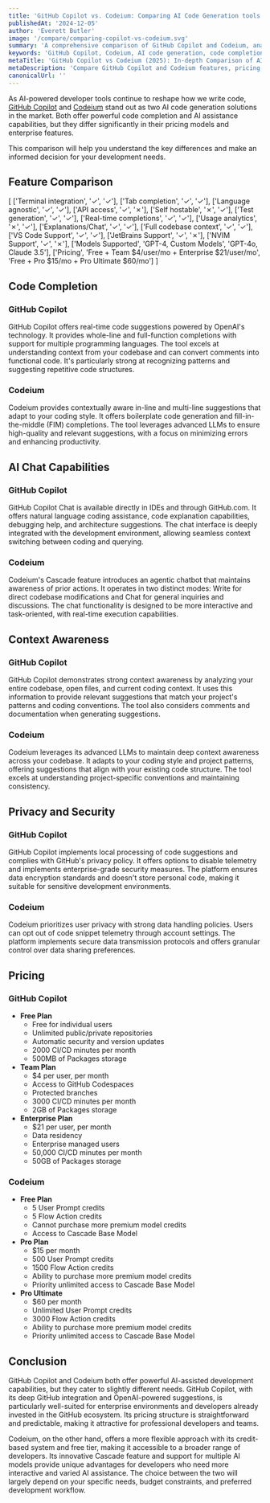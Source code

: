 ```yaml
---
title: 'GitHub Copilot vs. Codeium: Comparing AI Code Generation tools (2025)'
publishedAt: '2024-12-05'
author: 'Everett Butler'
image: '/compare/comparing-copilot-vs-codeium.svg'
summary: 'A comprehensive comparison of GitHub Copilot and Codeium, analyzing their features, pricing, and capabilities to help developers choose the right AI coding assistant.'
keywords: 'GitHub Copilot, Codeium, AI code generation, code completion, developer tools, IDE integration, AI programming assistant, code suggestions'
metaTitle: 'GitHub Copilot vs Codeium (2025): In-depth Comparison of AI Coding Tools'
metaDescription: 'Compare GitHub Copilot and Codeium features, pricing, and capabilities. Learn which AI code generation tool best suits your development needs in 2025.'
canonicalUrl: ''
---
```


As AI-powered developer tools continue to reshape how we write code, [GitHub Copilot](https://github.com/home) and [Codeium](https://codeium.com/) stand out as two AI code generation solutions in the market. Both offer powerful code completion and AI assistance capabilities, but they differ significantly in their pricing models and enterprise features. 

This comparison will help you understand the key differences and make an informed decision for your development needs.

## Feature Comparison

[
    ['Terminal integration', '✓', '✓'],
    ['Tab completion', '✓', '✓'],
    ['Language agnostic', '✓', '✓'],
    ['API access', '✓', '✗'],
    ['Self hostable', '✗', '✓'],
    ['Test generation', '✓', '✓'],
    ['Real-time completions', '✓', '✓'],
    ['Usage analytics', '✗', '✓'],
    ['Explanations/Chat', '✓', '✓'],
    ['Full codebase context', '✓', '✓'],
    ['VS Code Support', '✓', '✓'],
    ['JetBrains Support', '✓', '✗'],
    ['NVIM Support', '✓', '✗'],
    ['Models Supported', 'GPT-4, Custom Models', 'GPT-4o, Claude 3.5'],
    ['Pricing', 'Free + Team $4/user/mo + Enterprise $21/user/mo', 'Free + Pro $15/mo + Pro Ultimate $60/mo']
]

## Code Completion

### GitHub Copilot
GitHub Copilot offers real-time code suggestions powered by OpenAI's technology. It provides whole-line and full-function completions with support for multiple programming languages. The tool excels at understanding context from your codebase and can convert comments into functional code. It's particularly strong at recognizing patterns and suggesting repetitive code structures.

### Codeium
Codeium provides contextually aware in-line and multi-line suggestions that adapt to your coding style. It offers boilerplate code generation and fill-in-the-middle (FIM) completions. The tool leverages advanced LLMs to ensure high-quality and relevant suggestions, with a focus on minimizing errors and enhancing productivity.

## AI Chat Capabilities

### GitHub Copilot
GitHub Copilot Chat is available directly in IDEs and through GitHub.com. It offers natural language coding assistance, code explanation capabilities, debugging help, and architecture suggestions. The chat interface is deeply integrated with the development environment, allowing seamless context switching between coding and querying.

### Codeium
Codeium's Cascade feature introduces an agentic chatbot that maintains awareness of prior actions. It operates in two distinct modes: Write for direct codebase modifications and Chat for general inquiries and discussions. The chat functionality is designed to be more interactive and task-oriented, with real-time execution capabilities.

## Context Awareness

### GitHub Copilot
GitHub Copilot demonstrates strong context awareness by analyzing your entire codebase, open files, and current coding context. It uses this information to provide relevant suggestions that match your project's patterns and coding conventions. The tool also considers comments and documentation when generating suggestions.

### Codeium
Codeium leverages its advanced LLMs to maintain deep context awareness across your codebase. It adapts to your coding style and project patterns, offering suggestions that align with your existing code structure. The tool excels at understanding project-specific conventions and maintaining consistency.

## Privacy and Security

### GitHub Copilot
GitHub Copilot implements local processing of code suggestions and complies with GitHub's privacy policy. It offers options to disable telemetry and implements enterprise-grade security measures. The platform ensures data encryption standards and doesn't store personal code, making it suitable for sensitive development environments.

### Codeium
Codeium prioritizes user privacy with strong data handling policies. Users can opt out of code snippet telemetry through account settings. The platform implements secure data transmission protocols and offers granular control over data sharing preferences.

## Pricing

### GitHub Copilot
- **Free Plan**
  - Free for individual users
  - Unlimited public/private repositories
  - Automatic security and version updates
  - 2000 CI/CD minutes per month
  - 500MB of Packages storage
- **Team Plan**
  - $4 per user, per month
  - Access to GitHub Codespaces 
  - Protected branches
  - 3000 CI/CD minutes per month
  - 2GB of Packages storage
- **Enterprise Plan**
  - $21 per user, per month
  - Data residency 
  - Enterprise managed users
  - 50,000 CI/CD minutes per month
  - 50GB of Packages storage

### Codeium
- **Free Plan**
  - 5 User Prompt credits
  - 5 Flow Action credits
  - Cannot purchase more premium model credits
  - Access to Cascade Base Model
- **Pro Plan**
  - $15 per month
  - 500 User Prompt credits
  - 1500 Flow Action credits
  - Ability to purchase more premium model credits
  - Priority unlimited access to Cascade Base Model
- **Pro Ultimate**
  - $60 per month
  - Unlimited User Prompt credits
  - 3000 Flow Action credits
  - Ability to purchase more premium model credits
  - Priority unlimited access to Cascade Base Model

## Conclusion

GitHub Copilot and Codeium both offer powerful AI-assisted development capabilities, but they cater to slightly different needs. GitHub Copilot, with its deep GitHub integration and OpenAI-powered suggestions, is particularly well-suited for enterprise environments and developers already invested in the GitHub ecosystem. Its pricing structure is straightforward and predictable, making it attractive for professional developers and teams.

Codeium, on the other hand, offers a more flexible approach with its credit-based system and free tier, making it accessible to a broader range of developers. Its innovative Cascade feature and support for multiple AI models provide unique advantages for developers who need more interactive and varied AI assistance. The choice between the two will largely depend on your specific needs, budget constraints, and preferred development workflow.
